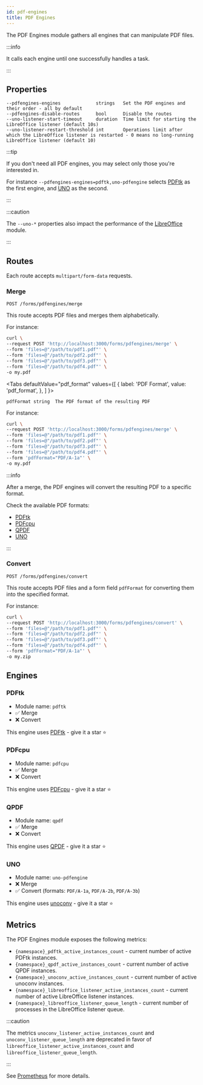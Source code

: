 ```yaml
---
id: pdf-engines
title: PDF Engines
---
```



The PDF Engines module gathers all engines that can manipulate PDF files.

:::info

It calls each engine until one successfully handles a task.

:::

## Properties

```
--pdfengines-engines             strings   Set the PDF engines and their order - all by default
--pdfengines-disable-routes      bool      Disable the routes
--uno-listener-start-timeout     duration  Time limit for starting the LibreOffice listener (default 10s)
--uno-listener-restart-threshold int       Operations limit after which the LibreOffice listener is restarted - 0 means no long-running LibreOffice listener (default 10)
```

:::tip

If you don't need all PDF engines, you may select only those you're interested in.

For instance `--pdfengines-engines=pdftk,uno-pdfengine` selects [PDFtk](#pdftk) as the first
engine, and [UNO](#uno) as the second.

:::

:::caution

The `--uno-*` properties also impact the performance of the [LibreOffice](libreoffice) module.

:::

## Routes

Each route accepts `multipart/form-data` requests.

### Merge

`POST /forms/pdfengines/merge`

This route accepts PDF files and merges them alphabetically.

For instance:

```bash {3-6}
curl \
--request POST 'http://localhost:3000/forms/pdfengines/merge' \
--form 'files=@"/path/to/pdf1.pdf"' \
--form 'files=@"/path/to/pdf2.pdf"' \
--form 'files=@"/path/to/pdf3.pdf"' \
--form 'files=@"/path/to/pdf4.pdf"' \
-o my.pdf
```

<Tabs
defaultValue="pdf_format"
values={[
{ label: 'PDF Format', value: 'pdf_format', },
]
}>
<TabItem value="pdf_format">

```
pdfFormat string  The PDF format of the resulting PDF
```

For instance:

```bash {7}
curl \
--request POST 'http://localhost:3000/forms/pdfengines/merge' \
--form 'files=@"/path/to/pdf1.pdf"' \
--form 'files=@"/path/to/pdf2.pdf"' \
--form 'files=@"/path/to/pdf3.pdf"' \
--form 'files=@"/path/to/pdf4.pdf"' \
--form 'pdfFormat="PDF/A-1a"' \
-o my.pdf
```

:::info

After a merge, the PDF engines will convert the resulting PDF to a specific format.

Check the available PDF formats:

* [PDFtk](pdf-engines#pdftk)
* [PDFcpu](pdf-engines#pdfcpu)
* [QPDF](pdf-engines#qpdf)
* [UNO](pdf-engines#uno)

:::
</TabItem>
</Tabs>

### Convert

`POST /forms/pdfengines/convert`

This route accepts PDF files and a form field `pdfFormat` for converting them into the specified format.

For instance:

```bash {7-8}
curl \
--request POST 'http://localhost:3000/forms/pdfengines/convert' \
--form 'files=@"/path/to/pdf1.pdf"' \
--form 'files=@"/path/to/pdf2.pdf"' \
--form 'files=@"/path/to/pdf3.pdf"' \
--form 'files=@"/path/to/pdf4.pdf"' \
--form 'pdfFormat="PDF/A-1a"' \
-o my.zip
```

## Engines

### PDFtk

* Module name: `pdftk`
* ✅ Merge
* ❌ Convert

This engine uses [PDFtk](https://gitlab.com/pdftk-java/pdftk) - give it a star ⭐️

### PDFcpu

* Module name: `pdfcpu`
* ✅ Merge
* ❌ Convert

This engine uses [PDFcpu](https://github.com/pdfcpu/pdfcpu) - give it a star ⭐️

### QPDF

* Module name: `qpdf`
* ✅ Merge
* ❌ Convert

This engine uses [QPDF](https://github.com/qpdf/qpdf) - give it a star ⭐️

### UNO

* Module name: `uno-pdfengine`
* ❌ Merge
* ✅ Convert (formats: `PDF/A-1a`, `PDF/A-2b`, `PDF/A-3b`)

This engine uses [unoconv](https://github.com/unoconv/unoconv) - give it a star ⭐️

## Metrics

The PDF Engines module exposes the following metrics:

* `{namespace}_pdftk_active_instances_count` - current number of active PDFtk instances.
* `{namespace}_qpdf_active_instances_count` - current number of active QPDF instances.
* `{namespace}_unoconv_active_instances_count` - current number of active unoconv instances.
* `{namespace}_libreoffice_listener_active_instances_count` - current number of active LibreOffice listener instances.
* `{namespace}_libreoffice_listener_queue_length` - current number of processes in the LibreOffice listener queue.

:::caution

The metrics `unoconv_listener_active_instances_count` and `unoconv_listener_queue_length`
are deprecated in favor of `libreoffice_listener_active_instances_count` and `libreoffice_listener_queue_length`.

:::

See [Prometheus](Prometheus) for more details.
